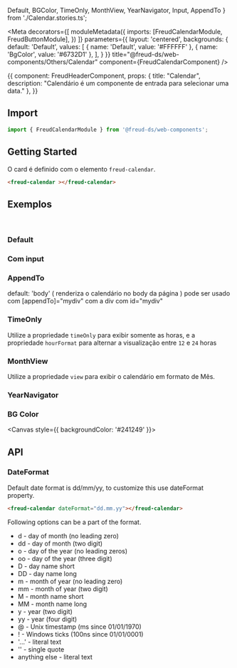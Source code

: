   Default,
  BGColor,
  TimeOnly,
  MonthView,
  YearNavigator,
  Input,
  AppendTo
} from './Calendar.stories.ts';

<Meta
  decorators={[
    moduleMetadata({
      imports: [FreudCalendarModule, FreudButtonModule],
    })
  ]}
  parameters={{
    layout: 'centered',
    backgrounds: {
      default: 'Default',
      values: [
        { name: 'Default', value: '#FFFFFF' },
        { name: 'BgColor', value: '#6732D1' },
      ],
    }
  }}
title="@freud-ds/web-components/Others/Calendar" component={FreudCalendarComponent} />

<Story name="Storyname-hidden">
  {{
    component: FreudHeaderComponent,
    props: {
      title: "Calendar",
      description: "Calendário é um componente de entrada para selecionar uma data."
    },
  }}
</Story>

## <a id="importing"></a>Import

```ts
import { FreudCalendarModule } from '@freud-ds/web-components';
```

## Getting Started
O card é definido com o elemento `freud-calendar`.
```html
<freud-calendar ></freud-calendar>
```

## <a id="exemplos"></a>Exemplos
<br />

### Default
<Canvas>
  <Story story={Default}/>
</Canvas>

### Com input
<Canvas>
  <Story story={Input}/>
</Canvas>

### AppendTo
 default: 'body' ( renderiza o calendário no body da página ) pode ser usado com [appendTo]="mydiv" com a div com id="mydiv" 	
<Canvas>
  <Story story={AppendTo}/>
</Canvas>

### TimeOnly
Utilize a propriedade `timeOnly` para exibir somente as horas, e a propriedade `hourFormat` para alternar a visualização
entre `12` e `24` horas
<Canvas>
  <Story story={TimeOnly}/>
</Canvas>

### MonthView
Utilize a propriedade `view` para exibir o calendário em formato de Mês.
<Canvas>
  <Story story={MonthView}/>
</Canvas>

### YearNavigator
<Canvas>
  <Story story={YearNavigator}/>
</Canvas>

### BG Color
<Canvas style={{ backgroundColor: '#241249' }}>
  <Story story={BGColor}/>
</Canvas>

## <a id="api"></a>API

### DateFormat
Default date format is dd/mm/yy, to customize this use dateFormat property.

```html
<freud-calendar dateFormat="dd.mm.yy"></freud-calendar>
```
Following options can be a part of the format.

- d - day of month (no leading zero)
- dd - day of month (two digit)
- o - day of the year (no leading zeros)
- oo - day of the year (three digit)
- D - day name short
- DD - day name long
- m - month of year (no leading zero)
- mm - month of year (two digit)
- M - month name short
- MM - month name long
- y - year (two digit)
- yy - year (four digit)
- @ - Unix timestamp (ms since 01/01/1970)
- ! - Windows ticks (100ns since 01/01/0001)
- '...' - literal text
- '' - single quote
- anything else - literal text


<ArgsTable of={FreudCalendarComponent} />
